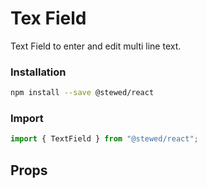 
# Tex Field

Text Field to enter and edit multi line text.

### Installation

```bash
npm install --save @stewed/react
```

### Import

```js
import { TextField } from "@stewed/react";
```

<Meta of={TextFieldStories} />

<Stories />

## Props

<ArgTypes of={TextFieldStories} />

